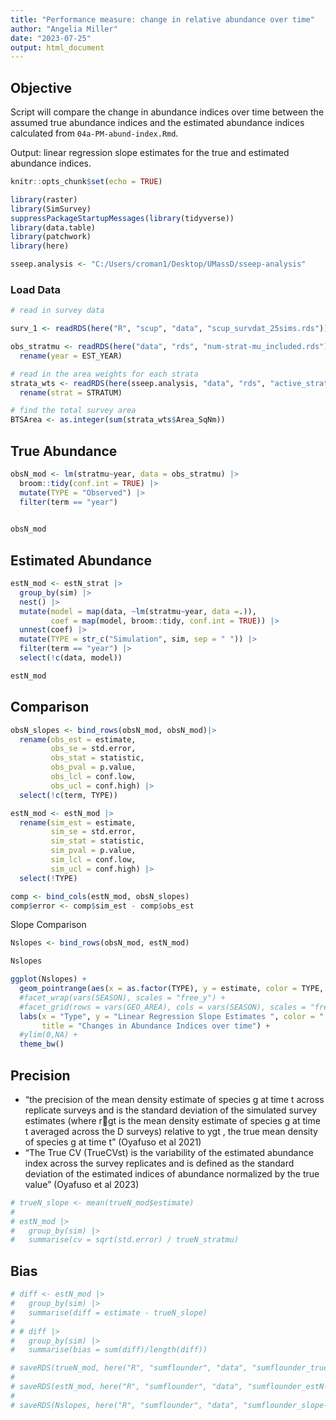 ```yaml
---
title: "Performance measure: change in relative abundance over time"
author: "Angelia Miller"
date: "2023-07-25"
output: html_document
---
```


## Objective 
Script will compare the change in abundance indices over time between the assumed true abundance indices and the estimated abundance indices calculated from `04a-PM-abund-index.Rmd`. 

Output: linear regression slope estimates for the true and estimated abundance indices. 

```r
knitr::opts_chunk$set(echo = TRUE)

library(raster)
library(SimSurvey)
suppressPackageStartupMessages(library(tidyverse))
library(data.table)
library(patchwork)
library(here)

sseep.analysis <- "C:/Users/croman1/Desktop/UMassD/sseep-analysis"
```


### Load Data 
```r
# read in survey data 

surv_1 <- readRDS(here("R", "scup", "data", "scup_survdat_25sims.rds"))

obs_stratmu <- readRDS(here("data", "rds", "num-strat-mu_included.rds")) |> filter(SVSPP == 143, EST_YEAR %in% c(2019:2021), SEASON == "SPRING") |> 
  rename(year = EST_YEAR)

# read in the area weights for each strata 
strata_wts <- readRDS(here(sseep.analysis, "data", "rds", "active_strata.rds")) |>
  rename(strat = STRATUM)

# find the total survey area 
BTSArea <- as.integer(sum(strata_wts$Area_SqNm))
```


## True Abundance 
```r
obsN_mod <- lm(stratmu~year, data = obs_stratmu) |>
  broom::tidy(conf.int = TRUE) |>
  mutate(TYPE = "Observed") |>
  filter(term == "year")  
  

obsN_mod

```

## Estimated Abundance 
```r
estN_mod <- estN_strat |>
  group_by(sim) |>
  nest() |> 
  mutate(model = map(data, ~lm(stratmu~year, data =.)), 
         coef = map(model, broom::tidy, conf.int = TRUE)) |>
  unnest(coef) |> 
  mutate(TYPE = str_c("Simulation", sim, sep = " ")) |>
  filter(term == "year") |>
  select(!c(data, model))

estN_mod

```

## Comparison 
```r
obsN_slopes <- bind_rows(obsN_mod, obsN_mod)|> 
  rename(obs_est = estimate, 
         obs_se = std.error, 
         obs_stat = statistic, 
         obs_pval = p.value,
         obs_lcl = conf.low, 
         obs_ucl = conf.high) |> 
  select(!c(term, TYPE))

estN_mod <- estN_mod |> 
  rename(sim_est = estimate, 
         sim_se = std.error, 
         sim_stat = statistic, 
         sim_pval = p.value,
         sim_lcl = conf.low, 
         sim_ucl = conf.high) |> 
  select(!TYPE)

comp <- bind_cols(estN_mod, obsN_slopes)
comp$error <- comp$sim_est - comp$obs_est

```


Slope Comparison
```r
Nslopes <- bind_rows(obsN_mod, estN_mod)

Nslopes

ggplot(Nslopes) + 
  geom_pointrange(aes(x = as.factor(TYPE), y = estimate, color = TYPE, ymin=conf.low, ymax = conf.high), position = position_dodge2(width=0.4)) +
  #facet_wrap(vars(SEASON), scales = "free_y") +
  #facet_grid(rows = vars(GEO_AREA), cols = vars(SEASON), scales = "free_y") + 
  labs(x = "Type", y = "Linear Regression Slope Estimates ", color = " ", 
       title = "Changes in Abundance Indices over time") +
  #ylim(0,NA) +
  theme_bw() 
```

## Precision
 - "the precision of the mean density estimate of species g
at time t across replicate surveys and is the standard deviation of the simulated survey estimates (where rgt is the mean density estimate of species g at time t averaged across the D surveys) relative to ygt , the true mean density of species g at time t" (Oyafuso et al 2021)
 - "The True CV (TrueCVst) is the variability of the estimated abundance index across the survey replicates and is defined as the standard deviation of the estimated indices of abundance normalized by the true value" (Oyafuso et al 2023)
```r
# trueN_slope <- mean(trueN_mod$estimate)
# 
# estN_mod |>
#   group_by(sim) |> 
#   summarise(cv = sqrt(std.error) / trueN_stratmu)

```

## Bias
```r
# diff <- estN_mod |> 
#   group_by(sim) |> 
#   summarise(diff = estimate - trueN_slope)
# 
# # diff |> 
#   group_by(sim) |>
#   summarise(bias = sum(diff)/length(diff))

```


```r
# saveRDS(trueN_mod, here("R", "sumflounder", "data", "sumflounder_trueN-mod.rds"))
# 
# saveRDS(estN_mod, here("R", "sumflounder", "data", "sumflounder_estN-mod.rds"))
# 
# saveRDS(Nslopes, here("R", "sumflounder", "data", "sumflounder_slope-changes.rds"))

```

